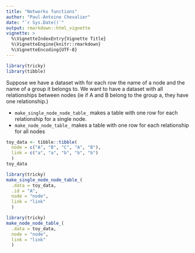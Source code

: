 ```yaml
---
title: "Networks functions"
author: "Paul-Antoine Chevalier"
date: "`r Sys.Date()`"
output: rmarkdown::html_vignette
vignette: >
  %\VignetteIndexEntry{Vignette Title}
  %\VignetteEngine{knitr::rmarkdown}
  %\VignetteEncoding{UTF-8}
---
```



```r
library(tricky)
library(tibble)
```

Suppose we have a dataset with for each row the name of a node and the name of a group it belongs to. We want to have a dataset with all relationships between nodes (ie if A and B belong to the group a, they have one relationship.)

* `make_single_node_node_table_` makes a table with one row for each relationship for a single node. 
* `make_node_node_table_` makes a table with one row for each relationship for all nodes

```r
toy_data <- tibble::tibble(
  node = c("A", "B", "C", "A", "B"),
  link = c("a", "a", "b", "b", "b")
  )
toy_data
```

```r
library(tricky)
make_single_node_node_table_(
  .data = toy_data,
  .id = "A", 
  node = "node",
  link = "link"
  )
```

```r
library(tricky)
make_node_node_table_(
  .data = toy_data,
  node = "node",
  link = "link"
  )
```

